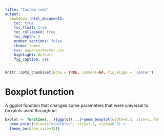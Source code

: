 ```yaml
---
title: "Custom code"
output:
  bookdown::html_document2:
    toc: true
    toc_float: true
    toc_collapsed: true
    toc_depth: 3
    number_sections: false
    theme: lumen
    css: www/css/master.css
    highlight: default
    fig_caption: yes
---
```


```r
knitr::opts_chunk$set(echo = TRUE, comment=NA, fig.align = 'center')
```

# Boxplot function
A ggplot function that changes some parameters that were universal to boxplots used throughout
```r
bxplot <- function(...){ggplot(...)+geom_boxplot(width=0.3, size=1, fatten=1, colour="grey70") +
  geom_point(colour="steelblue", size=1.2, alpha=0.5) +
  theme_bw(base_size=12)}
```
